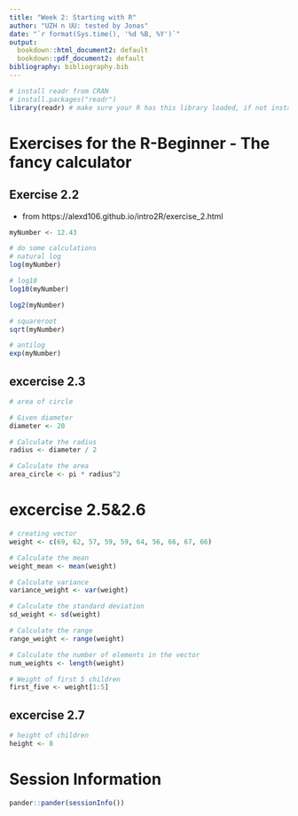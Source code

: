 ```yaml
---
title: "Week 2: Starting with R"
author: "UZH n UU: tested by Jonas"
date: "`r format(Sys.time(), '%d %B, %Y')`"
output:
  bookdown::html_document2: default
  bookdown::pdf_document2: default
bibliography: bibliography.bib
---
```


```r
# install readr from CRAN
# install.packages("readr")
library(readr) # make sure your R has this library loaded, if not install it (see line above)
```

# Exercises for the R-Beginner - The fancy calculator

## Exercise 2.2
* from https://alexd106.github.io/intro2R/exercise_2.html
```r
myNumber <- 12.43

# do some calculations
# natural log
log(myNumber)
```

```r
# log10
log10(myNumber)
```

```r
log2(myNumber)
```
```r
# squareroot
sqrt(myNumber)
```
```r
# antilog
exp(myNumber)
```
## excercise 2.3
```r
# area of circle

# Given diameter
diameter <- 20

# Calculate the radius
radius <- diameter / 2

# Calculate the area
area_circle <- pi * radius^2
```

# excercise 2.5&2.6
```r
# creating vector
weight <- c(69, 62, 57, 59, 59, 64, 56, 66, 67, 66)

# Calculate the mean
weight_mean <- mean(weight)

# Calculate variance
variance_weight <- var(weight)

# Calculate the standard deviation
sd_weight <- sd(weight)

# Calculate the range
range_weight <- range(weight)

# Calculate the number of elements in the vector
num_weights <- length(weight)

# Weight of first 5 children
first_five <- weight[1:5]
```

## excercise 2.7
```r
# height of children
height <- 8
```

# Session Information

```r
pander::pander(sessionInfo())
```


